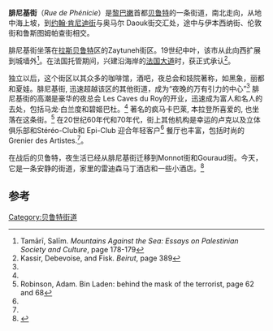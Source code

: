 '''腓尼基街'''（''Rue de Phénicie''）是[[黎巴嫩|黎巴嫩]]首都[[贝鲁特|贝鲁特]]的一条街道，南北走向，从地中海上坡，到[[约翰·肯尼迪街|约翰·肯尼迪街]]与奥马尔 Daouk街交汇处，途中与伊本西纳街、伦敦街和鲁斯图姆帕查街相交。

腓尼基街坐落在[[拉斯贝鲁特|拉斯贝鲁特]]区的Zaytuneh街区。19世纪中叶，该市从此向西扩展到城墙外<ref>Tamārī, Salīm. ''Mountains Against the Sea: Essays on Palestinian Society and Culture'', page 178-179</ref>。在法国托管期间，兴建沿海岸的[[法国大道|法国大道]]时，获正式承认<ref name="autogenerated389">Kassir, Debevoise, and Fisk. ''Beirut'', page 389</ref>。

独立以后，这个街区以其众多的咖啡馆，酒吧，夜总会和妓院著称，如黑象，丽都和夏娃。腓尼基街, 迅速超越该区的其他街道，成为“夜晚的万有引力的中心”<ref name="autogenerated389"/> 腓尼基街的高潮是豪华的夜总会 Les Caves du Roy的开业，迅速成为富人和名人的去处，包括马龙·白兰度和碧姬巴杜。<ref name="autogenerated389"/> 著名的疯马卡巴莱, 本拉登所喜爱的, 也坐落在这条街。<ref>Robinson, Adam. Bin Laden: behind the mask of the terrorist, page 62 and 68</ref> 在20世纪60年代和70年代，街上其他机构是幸运的卢克以及立体俱乐部和Stéréo-Club和 Epi-Club 迎合年轻客户<ref name="autogenerated389"/> 餐厅也丰富，包括时尚的 Grenier des Artistes.<ref name="autogenerated389"/>。

在战后的贝鲁特，夜生活已经从腓尼基街迁移到Monnot街和Gouraud街。今天，它是一条安静的街道，家里的雷迪森马丁酒店和一些小酒店。<ref>{{cite web|url=http://www.radissonblu.com/hotel-beirut/location |title=Hotel in Beirut Lebanon. Radisson Blu Martinez city centre hotel |publisher=Radissonblu.com |date= |accessdate=2012-08-08}}</ref>

==参考==
{{Reflist}}

[[Category:贝鲁特街道|Category:贝鲁特街道]]